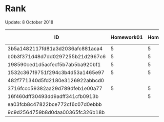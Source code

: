 # Rank
Update: 8 October 2018

ID | Homework01 | Homework02 | Homework03 | Extra points | Total
------------ | ------------- | ------------ | ------------- | ------------ | -------------
3b5a1482117fd81a3d2036afc881aca4	|	5	|	5	|	5	|	25	|	40
b0b3f371d48d7dd0297255b21d2967c6	|	5	|	5	|	5	|	20	|	35
198590ced1d5acfecf5b7ab5ba920bf1	|	5	|	5	|	5	|	10	|	25
1532c367f9751f294c3b4d53a1465e97	|	5	|	5	|	5	|	5	|	20
482f771340d5fd2180e3126922abbcd0	|		|		|	5	|	10	|	15
3716fccc59382aa29d789dfeb1e00a77	|	5	|	5	|		|	5	|	15
16f460dff30493dd9adff341cfb0913b	|		|	5	|		|	5	|	10
ea03fcb8c47822bce772cf6c07d0ebbb	|		|		|		|		|	0
9c9d2564759b8d0daa00365fc326b18b	|		|		|		|		|	0
